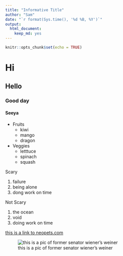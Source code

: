 ```yaml
---
title: "Informative Title"
author: "Sam"
date: "`r format(Sys.time(), '%d %B, %Y')`"
output: 
  html_document: 
    keep_md: yes
---
```


```r
knitr::opts_chunk$set(echo = TRUE)
```



# Hi
## Hello
### Good day
#### Seeya



* Fruits
    * kiwi
    * mango
    * dragon
* Veggies
    + letttuce
    + spinach
    + squash
  
  
  
Scary

1. failure
1. being alone
1. dong work on time


Not Scary

1. the ocean
2. void
3. doing work on time


  
[this is a link to neopets.com](https://neopets.com)




![this is a pic of former senator wiener's weiner](https://amp.businessinsider.com/images/4de76b9fccd1d52920160000-480-269.jpg)